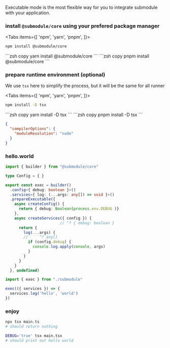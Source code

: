 
Executable mode is the most flexible way for you to integrate submodule with your application.

<Steps>

### install `@submodule/core` using your prefered package manager
<Tabs items={[
  'npm', 
  'yarn', 
  'pnpm',
]}>
  <Tab>
  ```zsh copy
  npm install @submodule/core
  ```
  </Tab>
  
  <Tab>
  ```zsh copy
  yarn install @submodule/core
  ```
  </Tab>
  
  <Tab>
  ```zsh copy
  pnpm install @submodule/core
  ```
  </Tab>

</Tabs>

### prepare runtime environment (optional)
We use `tsx` here to simplify the process, but it will be the same for all runner

<Tabs items={[
  'npm', 
  'yarn', 
  'pnpm',
]}>
  <Tab>
  ```zsh copy
  npm install -D tsx
  ```
  </Tab>
  
  <Tab>
  ```zsh copy
  yarn install -D tsx
  ```
  </Tab>
  
  <Tab>
  ```zsh copy
  pnpm install -D tsx
  ```
  </Tab>

</Tabs>

```json filename="tsconfig.json" copy
{
  "compilerOptions": {
    "moduleResolution": "node"
  }
}
```

### hello.world
```typescript copy showLineNumbers filename="submodule.ts"
import { builder } from "@submodule/core"

type Config = { }

export const exec = builder()
  .config<{ debug: boolean }>()
  .services<{ log: (...args: any[]) => void }>()
  .prepareExecutable({
    async createConfig() {
      return { debug: Boolean(process.env.DEBUG )}
    },
    async createServices({ config }) {
                        // ^? { debug: boolean }
      return {
        log(...args) {
        //     ^? any[]
          if (config.debug) {
            console.log.apply(console, args)
          }
        }
      }
    }
  }, undefined)
```

```typescript copy showLineNumbers filename="main.ts"
import { exec } from "./submodule"

exec(({ services }) => {
  services.log('hello', 'world')
})
```

### enjoy
```bash copy
npx tsx main.ts
# should return nothing
```
```bash copy
DEBUG='true' tsx main.tsx
# should print out hello world
```
</Steps>

